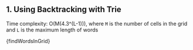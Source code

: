 

## 1. Using Backtracking with Trie

Time complexity: O(M(4.3^(L-1))), where `M` is the number of cells in the grid and `L` is the maximum length of words

<MDXCodeBlock>{findWordsInGrid}</MDXCodeBlock>

